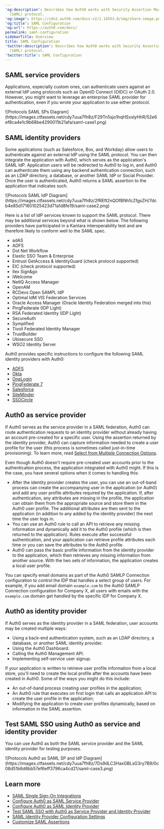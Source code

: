 ---
'og:description': Describes how Auth0 works with Security Assertion Markup Language
  (SAML) protocol.
'og:image': https://cdn2.auth0.com/docs-v2/1.14553.0/img/share-image.png
'og:title': SAML Configuration
'og:url': https://auth0.com/docs/
permalink: saml-configuration
sidebarTitle: Overview
title: SAML Configuration
'twitter:description': Describes how Auth0 works with Security Assertion Markup Language
  (SAML) protocol.
'twitter:title': SAML Configuration
---
## SAML service providers

Applications, especially custom ones, can authenticate users against an external <Tooltip tip="Identity Provider (IdP): Service that stores and manages digital identities." cta="View Glossary" href="/docs/glossary?term=IdP">IdP</Tooltip> using protocols such as <Tooltip tip="OpenID: Open standard for authentication that allows applications to verify users' identities without collecting and storing login information." cta="View Glossary" href="/docs/glossary?term=OpenID">OpenID</Tooltip> Connect (OIDC) or <Tooltip tip="OpenID: Open standard for authentication that allows applications to verify users' identities without collecting and storing login information." cta="View Glossary" href="/docs/glossary?term=OAuth+2.0">OAuth 2.0</Tooltip>. However, you might want to leverage an enterprise <Tooltip tip="Security Assertion Markup Language (SAML): Standardized protocol allowing two parties to exchange authentication information without a password." cta="View Glossary" href="/docs/glossary?term=SAML">SAML</Tooltip> provider for authentication, even if you wrote your application to use either protocol.

<Frame>![Protocols SAML SPs Diagram](https://images.ctfassets.net/cdy7uua7fh8z/F29Tn5sjo1hqHSxslyHhR/52e6ef8ca4e1c9b68be4290011b21afa/saml-case1.png)</Frame>

## SAML identity providers

Some applications (such as Salesforce, Box, and Workday) allow users to authenticate against an external IdP using the SAML protocol. You can then integrate the application with Auth0, which serves as the application's SAML IdP. Application users will be redirected to Auth0 to log in, and Auth0 can authenticate them using any backend authentication connection, such as an LDAP directory, a database, or another SAML IdP or Social Provider. Once the user is authenticated, Auth0 returns a SAML assertion to the application that indicates such.

<Frame>![Protocols SAML IdP Diagram](https://images.ctfassets.net/cdy7uua7fh8z/2fREft2nQOfBNh1cZfgsZH/7dcb4e85d171601025423d71a1d8fe19/saml-case2.png)</Frame>

Here is a list of IdP services known to support the SAML protocol. There may be additional services beyond what is shown below. The following providers have participated in a Kantara interoperability test and are therefore likely to conform well to the SAML spec.

* adAS
* ADFS
* Dot Net Workflow
* Elastic <Tooltip tip="Single Sign-On (SSO): Service that, after a user logs into one applicaton, automatically logs that user in to other applications." cta="View Glossary" href="/docs/glossary?term=SSO">SSO</Tooltip> Team & Enterprise
* Entrust GetAccess & IdentityGuard (check protocol supported)
* EIC (check protocol supported)
* Ilex Sign&go
* iWelcome
* NetIQ Access Manager
* OpenAM
* RCDevs Open SAMPL IdP
* Optimal IdM VIS Federation Services
* Oracle Access Manager (Oracle Identity Federation merged into this)
* PingFederate (IDP Light)
* RSA Federated Identity (IDP Light)
* SecureAuth
* Symplified
* Tivoli Federated Identity Manager
* TrustBuilder
* Ubisecure SSO
* WSO2 Identity Server

Auth0 provides specific instructions to configure the following SAML identity providers with Auth0:

* [ADFS](/docs/authenticate/protocols/saml/saml-sso-integrations/configure-auth0-saml-service-provider/configure-adfs-saml-connections)
* [Okta](/docs/authenticate/protocols/saml/saml-sso-integrations/configure-auth0-saml-service-provider/configure-okta-as-saml-identity-provider)
* [OneLogin](/docs/authenticate/protocols/saml/saml-sso-integrations/configure-auth0-saml-service-provider/configure-onelogin-as-saml-identity-provider)
* [PingFederate 7](/docs/authenticate/protocols/saml/saml-sso-integrations/configure-auth0-saml-service-provider/configure-pingfederate-as-saml-identity-provider)
* [Salesforce](/docs/authenticate/protocols/saml/saml-sso-integrations/configure-auth0-saml-service-provider/configure-salesforce-as-saml-identity-provider)
* [SiteMinder](/docs/authenticate/protocols/saml/saml-sso-integrations/configure-auth0-saml-service-provider/configure-siteminder-as-saml-identity-provider)
* [SSOCircle](/docs/authenticate/protocols/saml/saml-sso-integrations/configure-auth0-saml-service-provider/configure-ssocircle-as-saml-identity-provider)

## Auth0 as service provider

If Auth0 serves as the service provider in a SAML federation, Auth0 can route authentication requests to an identity provider without already having an account pre-created for a specific user. Using the assertion returned by the identity provider, Auth0 can capture information needed to create a user profile for the user (this process is sometimes called just-in-time provisioning). To learn more, read [Select from Multiple Connection Options](/docs/libraries/lock/selecting-from-multiple-connection-options).

Even though Auth0 doesn't require pre-created user accounts prior to the authentication process, the application integrated with Auth0 might. If this is the case, you have several options when it comes to handling this:

* After the identity provider creates the user, you can use an out-of-band process can create the accompanying user in the application (or Auth0) and add any user profile attributes required by the application. If, after authentication, any attributes are missing in the profile, the application can obtain them from the appropriate source and store them in the Auth0 user profile. The additional attributes are then sent to the application (in addition to any added by the identity provider) the next time the user logs in.
* You can use an Auth0 rule to call an API to retrieve any missing information and dynamically add it to the Auth0 profile (which is then returned to the application). Rules execute after successful authentication, and your application can retrieve profile attributes each time or you can save the attributes to the Auth0 profile.
* Auth0 can pass the basic profile information from the identity provider to the application, which then retrieves any missing information from another source. With the two sets of information, the application creates a local user profile.

You can specify email domains as part of the Auth0 SAMLP Connection configuration to control the IDP that handles a select group of users. For example, if you add email domain `example.com` to the Auth0 SAMLP Connection configuration for Company X, all users with emails with the `example.com` domain get handled by the specific IDP for Company X.

## Auth0 as identity provider

If Auth0 serves as the identity provider in a SAML federation, user accounts may be created multiple ways:

* Using a back-end authentication system, such as an LDAP directory, a database, or another SAML identity provider.
* Using the <Tooltip tip="Auth0 Dashboard: Auth0's main product to configure your services." cta="View Glossary" href="/docs/glossary?term=Auth0+Dashboard">Auth0 Dashboard</Tooltip>.
* Calling the Auth0 <Tooltip tip="Management API: A product to allow customers to perform administrative tasks." cta="View Glossary" href="/docs/glossary?term=Management+API">Management API</Tooltip>.
* Implementing self-service user signup.

If your application is written to retrieve user profile information from a local store, you'll need to create the local profile after the accounts have been created in Auth0. Some of the ways you might do this include:

* An out-of-band process creating user profiles in the application;
* An Auth0 rule that executes on first login that calls an application API to create the user profile in the application;
* Modifying the application to create user profiles dynamically, based on information in the SAML assertion.

## Test SAML SSO using Auth0 as service and identity provider

You can use Auth0 as both the SAML service provider and the SAML identity provider for testing purposes.

<Frame>![Protocols Auth0 as SAML SP and IdP Diagram](https://images.ctfassets.net/cdy7uua7fh8z/7Ds9dLC3HaxGBLsG3ry7B9/0c08d51b6d6bb57ef6eff3796ca4cd21/saml-case3.png)</Frame>

## Learn more

* [SAML Single Sign-On Integrations](/docs/authenticate/protocols/saml/saml-sso-integrations)
* [Configure Auth0 as SAML Service Provider](/docs/authenticate/protocols/saml/saml-sso-integrations/configure-auth0-saml-service-provider)
* [Configure Auth0 as SAML Identity Provider](/docs/authenticate/single-sign-on/outbound-single-sign-on/configure-auth0-saml-identity-provider)
* [Test SAML SSO with Auth0 as Service Provider and Identity Provider](/docs/authenticate/protocols/saml/saml-configuration/configure-auth0-as-service-and-identity-provider)
* [SAML Identity Provider Configuration Settings](/docs/authenticate/protocols/saml/saml-identity-provider-configuration-settings)
* [Customize SAML Assertions](/docs/authenticate/protocols/saml/saml-configuration/customize-saml-assertions)